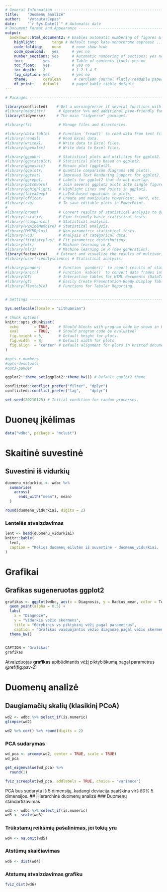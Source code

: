 ```yaml
---
# General Information --------------------------------------------------------
title:    "Duomenų analizė"
author:   "VytautasCepas"
date:     "`r Sys.Date()`" # Automatic date
# Document Format and Appearance ---------------------------------------------
output:
  bookdown::html_document2: # Enables automatic numbering of figures & tables
    highlight:       tango # default tango kate monochrome espresso ...
    code_folding:    none     # none show hide
    code_download:   yes      # yes no
    number_sections: yes      # Automatic numbering of sections: yes no
    toc:         yes          # Table of contents (toc): yes no
    toc_float:   yes          # yes no
    toc_depth:   2            # 1 2 3 4 5
    fig_caption: yes          # yes no
    theme:       cerulean      # cerulean journal flatly readable paper sandstone ...
    df_print:    default      # paged kable tibble default
---
```


```r
# Packages ------------------------------------------------------------------

library(conflicted)    # Get a warning/error if several functions with the same name exist.
#library(magrittr)      # Operator %>% and additional pipe-friendly functions.
library(tidyverse)     # The main "tidyverse" packages.

#library(fs)            # Manage files and directories.

#library(data.table)    # Function `fread()` to read data from text files.
#library(readxl)        # Read Excel data.
#library(writexl)       # Write data to Excel files.
#library(openxlsx)      # Write data to Excel files.

#library(ggpubr)        # Statistical plots and utilities for ggplot2.
#library(ggstatsplot)   # Statistical plots based on ggplot2.
#library(ggmosaic)      # Mosaic plot (ggplot2).
#library(qqplotr)       # Quantile comparison diagrams (QQ plots).
#library(ggtext)        # Improved Text Rendering Support for ggplot2.
#library(ggrepel)       # Labels for ggplot2 that do not overlap.
#library(patchwork)     # Join several ggplot2 plots into single figure.
#library(gghighlight)   # Highlight Lines and Points in ggplot2.
#library(latex2exp)     # LaTeX-based equations in plots.
#library(officer)       # Create and manipulate PowerPoint, Word, etc. documents.
#library(rvg)           # To save editable plots in PowerPoint.
#
#library(broom)         # Convert results of statistical analysis to data frames.
#library(rstatix)       # Pipe-friendly basic statistical tests.
#library(rcompanion)    # Statistical analysis.
#library(RVAideMemoire) # Statistical analysis.
#library(PMCMRplus)     # Non-parametric statistical tests.
#library(vcd)           # Analysis of categorical data.
#library(fitdistrplus)  # Fit parametric distributions.
#library(mlr)           # Machine learning in R.
#library(mlr3)          # Machine learning in R (new generation).
library(factoextra)    # Extract and visualize the results of multivariate data analyses.
#library(userfriendlyscience) # Statistical analysis.

#library(pander)        # Function `pander()` to report results of statistical analysis.
#library(knitr)         # Function `kable()` to convert data frames into tables for reports.
#library(DT)            # Interactive tables for HTML documents (DataTables).
#library(gt)            # Easily Create Presentation-Ready Display Tables.
#library(flextable)     # Functions for Tabular Reporting.


# Settings ------------------------------------------------------------------

Sys.setlocale(locale = "Lithuanian")

# Chunk options
knitr::opts_chunk$set(
  echo       = TRUE,    # Should blocks with program code be shown in knitted documents?
  eval       = TRUE,    # Should program code be evaluated?
  fig.height = 5,       # Default height for plots.
  fig.width  = 8,       # Default width for plots.
  fig.align  = "center" # Default alignment for plots in knitted documents.
)

#opts-r-numbers
#opts-desctools
#opts-pander

ggplot2::theme_set(ggplot2::theme_bw()) # Default ggplot2 theme

conflicted::conflict_prefer("filter", "dplyr")
conflicted::conflict_prefer("lag",    "dplyr")

set.seed(20210125) # Initial condition for random processes.
```

# Duoneų įkėlimas
```r
data("wdbc", package = "mclust")
```

# Skaitinė suvestinė
## Suvestini iš vidurkių
```r
duomenu_vidurkiai <- wdbc %>% 
  summarise(
    across(
      ends_with("mean"), mean)
  )

round(duomenu_vidurkiai, digits = 2)
```
### Lentelės atvaizdavimas
```r
lent <- head(duomenu_vidurkiai)
knitr::kable(
  lent,
  caption = "Kelios duomenų eilutės iš suvestinė - duomenu_vidurkiai.  "
)
```



# Grafikai
## Grafikas sugeneruotas ggplot2
```r
grafikas <- ggplot(wdbc, aes(x = Diagnosis, y = Radius_mean, color = Texture_mean, size = Perimeter_mean)) + 
  geom_point(alpha = 0.5) +
  labs(
    x = "Diagnozė",
    y = "Vidurkis vežio skermens",
    title = "Gėrybinis vs piktybinį vėžį pagal parametrus",
    caption = "Grafikas vaiduojantis vėžio diagnozę pagal vėžio skermens, tekstūros ir perimetro vidurkius.  ") +
  theme_bw()
 
```
```r
CAPTION = "Grafikas"
grafikas
```
Atvaizduotas __grafikas__ apibūdinantis vėžį piktybiškumą pagal parametrus \@ref(fig:pav-2)

# Duomenų analizė
## Daugiamačių skalių (klasikinį PCoA)
```r
wd2 <- wdbc %>% select_if(is.numeric)
glimpse(wd2)
```
```r
wd2 %>% cor() %>% round(digits = 2)
```
### PCA sudarymas
```r
wd_pca <- prcomp(wd2, center = TRUE, scale = TRUE)
wd_pca
```
```r
get_eigenvalue(wd_pca) %>%
  round(1)
```
```r
fviz_screeplot(wd_pca, addlabels = TRUE, choice = "variance")
```

PCA bus sudaryta iš 5 dimensijų, kadangi deviacija paaiškina virš *80%* 5 dimensijos. 
## Hierarchinė duomenų analizė
### Duomenų standartizavimas
```r
wd3 <- wdbc %>% select_if(is.numeric)
wd5 <- scale(wd3)
```
### Trūkstamų reikšmių pašalinimas, jei tokių yra
```r
wd4 <- na.omit(wd5)
```
### Atstūmų skaičiavimas
```r
wd6 <- dist(wd4)
```
### Atstumų atvaizdavimas grafiku
```r
fviz_dist(wd6)
```
